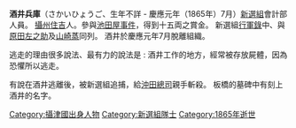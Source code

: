 '''酒井兵庫'''（さかいひょうご、生年不詳 - 慶應元年（1865年）7月）[[新選組|新選組]]會計部人員。 [[攝州|攝州]][[住吉|住吉]]人。參與[[池田屋事件|池田屋事件]]，得到十五両之賞金。 新選組[[行軍錄|行軍錄]]中、與[[原田左之助|原田左之助]]及[[山崎蒸|山崎蒸]]同列。 酒井於慶應元年7月脫離組織。 

逃走的理由很多說法、最有力的說法是 : 酒井工作的地方，經常被存放屍體，因為恐懼所以逃走。

有說在酒井逃離後，被新選組追捕，給[[沖田總司|沖田總司]]親手斬殺。 板橋的墓碑中有刻上酒井的名字。
{{DEFAULTSORT:Sakai Hyougo}}
[[Category:攝津國出身人物|Category:攝津國出身人物]]
[[Category:新選組隊士|Category:新選組隊士]]
[[Category:1865年逝世|Category:1865年逝世]]